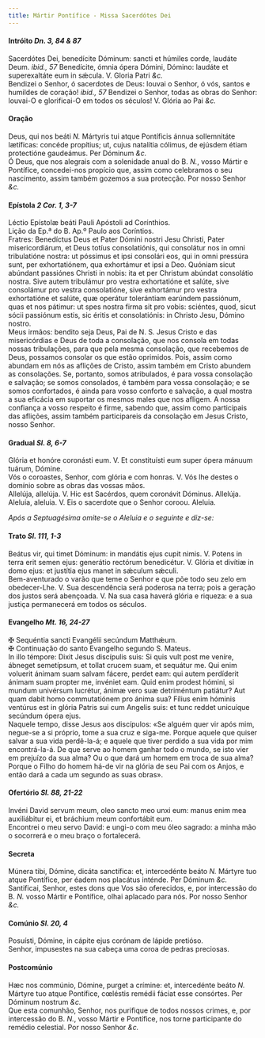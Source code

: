 ```yaml
---
title: Mártir Pontífice - Missa Sacerdótes Dei
---
```


<h4 class="text-center">
  Intróito <em>Dn. 3, 84 & 87</em>
</h4>
<div class="grid grid-cols-2 gap-5">
  <div class="col-6 dropcaps text-justify">
    Sacerdótes Dei, benedícite Dóminum: sancti et húmiles corde, laudáte Deum.
    <em>ibid., 57</em> Benedícite, ómnia ópera Dómini, Dómino: laudáte et superexaltáte
    eum in sǽcula. V. Gloria Patri <em>&c.</em>
  </div>
  <div class="col-6 dropcaps text-justify">
    Bendizei o Senhor, ó sacerdotes de Deus: louvai o Senhor, ó vós, santos e
    humildes de coração! <em>ibid., 57</em> Bendizei o Senhor, todas as obras do
    Senhor: louvai-O e glorificai-O em todos os séculos! V. Glória ao Pai
    <em>&c.</em>
  </div>
</div>

<h4 class="text-center">Oração</h4>
<div class="grid grid-cols-2 gap-5">
  <div class="col-6 dropcaps text-justify">
    Deus, qui nos beáti <em>N. </em>Mártyris tui atque Pontíficis ánnua
    sollemnitáte lætíficas: concéde propítius; ut, cujus natalítia cólimus, de
    ejúsdem étiam protectióne gaudeámus. Per Dóminum <em>&c.</em>
  </div>
  <div class="col-6 dropcaps text-justify">
    Ó Deus, que nos alegrais com a solenidade anual do B. <em>N.</em>, vosso
    Mártir e Pontífice, concedei-nos propício que, assim como celebramos o seu
    nascimento, assim também gozemos a sua protecção. Por nosso Senhor
    <em>&c.</em>
  </div>
</div>

<h4 class="text-center">
  Epístola <em>2 Cor. 1, 3-7</em>
</h4>
<div class="grid grid-cols-2 gap-5">
  <div class="col-6 text-justify">
    Léctio Epístolæ beáti Pauli Apóstoli ad Corínthios.
  </div>
  <div class="col-6 text-justify">
    Lição da Ep.ª do B. Ap.º Paulo aos Coríntios.
  </div>
  <div class="col-6 dropcaps text-justify">
    Fratres: Benedíctus Deus et Pater Dómini nostri Jesu Christi, Pater
    misericordiárum, et Deus totíus consolatiónis, qui consolátur nos in omni
    tribulatióne nostra: ut póssimus et ipsi consolári eos, qui in omni pressúra
    sunt, per exhortatiónem, qua exhortámur et ipsi a Deo. Quóniam sicut
    abúndant passiónes Christi in nobis: ita et per Christum abúndat consolátio
    nostra. Sive autem tribulámur pro vestra exhortatióne et salúte, sive
    consolámur pro vestra consolatióne, sive exhortámur pro vestra exhortatióne
    et salúte, quæ operátur tolerántiam earúndem passiónum, quas et nos pátimur:
    ut spes nostra firma sit pro vobis: sciéntes, quod, sicut sócii passiónum
    estis, sic éritis et consolatiónis: in Christo Jesu, Dómino nostro.
  </div>
  <div class="col-6 dropcaps text-justify">
    Meus irmãos: bendito seja Deus, Pai de N. S. Jesus Cristo e das
    misericórdias e Deus de toda a consolação, que nos consola em todas nossas
    tribulações, para que pela mesma consolação, que recebemos de Deus, possamos
    consolar os que estão oprimidos. Pois, assim como abundam em nós as aflições
    de Cristo, assim também em Cristo abundem as consolações. Se, portanto,
    somos atribulados, é para vossa consolação e salvação; se somos consolados,
    é também para vossa consolação; e se somos confortados, é ainda para vosso
    conforto e salvação, a qual mostra a sua eficácia em suportar os mesmos
    males que nos afligem. A nossa confiança a vosso respeito é firme, sabendo
    que, assim como participais das aflições, assim também participareis da
    consolação em Jesus Cristo, nosso Senhor.
  </div>
</div>

<h4 class="text-center">
  Gradual <em>Sl. 8, 6-7</em>
</h4>
<div class="grid grid-cols-2 gap-5">
  <div class="col-6 dropcaps text-justify">
    Glória et honóre coronásti eum. V. Et constituísti eum super ópera mánuum
    tuárum, Dómine.
  </div>
  <div class="col-6 dropcaps text-justify">
    Vós o coroastes, Senhor, com glória e com honras. V. Vós lhe destes o
    domínio sobre as obras das vossas mãos.
  </div>
  <div class="col-6 text-justify">
    Allelúja, allelúja. V. Hic est Sacérdos, quem coronávit Dóminus. Allelúja.
  </div>
  <div class="col-6 text-justify">
    Aleluia, aleluia. V. Eis o sacerdote que o Senhor coroou. Aleluia.
  </div>
</div>

<em>Após a Septuagésima omite-se o Aleluia e o seguinte e diz-se:</em>

<h4 class="text-center">
  Trato <em>Sl. 111, 1-3</em>
</h4>
<div class="grid grid-cols-2 gap-5">
  <div class="col-6 dropcaps text-justify">
    Beátus vir, qui timet Dóminum: in mandátis ejus cupit nimis. V. Potens in
    terra erit semen ejus: generátio rectórum benedicétur. V. Glória et divítiæ
    in domo ejus: et justítia ejus manet in sǽculum sǽculi.
  </div>
  <div class="col-6 dropcaps text-justify">
    Bem-aventurado o varão que teme o Senhor e que põe todo seu zelo em
    obedecer-Lhe. V. Sua descendência será poderosa na terra; pois a geração dos
    justos será abençoada. V. Na sua casa haverá glória e riqueza: e a sua
    justiça permanecerá em todos os séculos.
  </div>
</div>

<h4 class="text-center">
  Evangelho <em>Mt. 16, 24-27</em>
</h4>
<div class="grid grid-cols-2 gap-5">
  <div class="col-6 text-justify">
    <span class="text-danger">&#10016;</span> Sequéntia sancti Evangélii
    secúndum Matthǽum.
  </div>
  <div class="col-6 text-justify">
    <span class="text-danger">&#10016;</span> Continuação do santo Evangelho
    segundo S. Mateus.
  </div>
  <div class="col-6 dropcaps text-justify">
    In illo témpore: Dixit Jesus discípulis suis: Si quis vult post me veníre,
    ábneget semetípsum, et tollat crucem suam, et sequátur me. Qui enim voluerit
    ánimam suam salvam fácere, perdet eam: qui autem perdíderit ánimam suam
    propter me, invéniet eam. Quid enim prodest hómini, si mundum univérsum
    lucrétur, ánimæ vero suæ detriméntum patiátur? Aut quam dabit homo
    commutatiónem pro ánima sua? Fílius enim hóminis ventúrus est in glória
    Patris sui cum Angelis suis: et tunc reddet unicuíque secúndum ópera ejus.
  </div>
  <div class="col-6 dropcaps text-justify">
    Naquele tempo, disse Jesus aos discípulos: «Se alguém quer vir após mim,
    negue-se a si próprio, tome a sua cruz e siga-me. Porque aquele que quiser
    salvar a sua vida perdê-la-á; e aquele que tiver perdido a sua vida por mim
    encontrá-la-á. De que serve ao homem ganhar todo o mundo, se isto vier em
    prejuízo da sua alma? Ou o que dará um homem em troca de sua alma? Porque o
    Filho do homem há-de vir na glória de seu Pai com os Anjos, e então dará a
    cada um segundo as suas obras».
  </div>
</div>

<h4 class="text-center">
  Ofertório <em>Sl. 88, 21-22</em>
</h4>
<div class="grid grid-cols-2 gap-5">
  <div class="col-6 dropcaps text-justify">
    Invéni David servum meum, oleo sancto meo unxi eum: manus enim mea
    auxiliábitur ei, et bráchium meum confortábit eum.
  </div>
  <div class="col-6 dropcaps text-justify">
    Encontrei o meu servo David: e ungi-o com meu óleo sagrado: a minha mão o
    socorrerá e o meu braço o fortalecerá.
  </div>
</div>

<h4 class="text-center">Secreta</h4>
<div class="grid grid-cols-2 gap-5">
  <div class="col-6 dropcaps text-justify">
    Múnera tibi, Dómine, dicáta sanctífica: et, intercedénte beáto <em>N. </em>
    Mártyre tuo atque Pontífice, per éadem nos placátus inténde. Per Dóminum <em>
      &c.
    </em>
  </div>
  <div class="col-6 dropcaps text-justify">
    Santificai, Senhor, estes dons que Vos são oferecidos, e, por intercessão do
    B. <em>N. </em>vosso Mártir e Pontífice, olhai aplacado para nós. Por nosso
    Senhor <em>&c.</em>
  </div>
</div>

<h4 class="text-center">
  Comúnio <em>Sl. 20, 4</em>
</h4>
<div class="grid grid-cols-2 gap-5">
  <div class="col-6 dropcaps text-justify">
    Posuísti, Dómine, in cápite ejus corónam de lápide pretióso.
  </div>
  <div class="col-6 dropcaps text-justify">
    Senhor, impusestes na sua cabeça uma coroa de pedras preciosas.
  </div>
</div>

<h4 class="text-center">Postcomúnio</h4>
<div class="grid grid-cols-2 gap-5">
  <div class="col-6 dropcaps text-justify">
    Hæc nos commúnio, Dómine, purget a crímine: et, intercedénte beáto
    <em>N. </em>Mártyre tuo atque Pontífice, cœléstis remédii fáciat esse consórtes.
    Per Dóminum nostrum <em>&c.</em>
  </div>
  <div class="col-6 dropcaps text-justify">
    Que esta comunhão, Senhor, nos purifique de todos nossos crimes, e, por
    intercessão do B. <em>N.</em>, vosso Mártir e Pontífice, nos torne
    participante do remédio celestial. Por nosso Senhor <em>&c.</em>
  </div>
</div>
